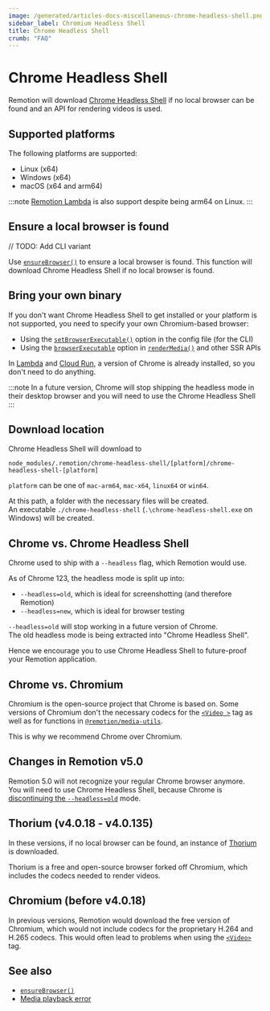 ```yaml
---
image: /generated/articles-docs-miscellaneous-chrome-headless-shell.png
sidebar_label: Chromium Headless Shell
title: Chrome Headless Shell
crumb: "FAQ"
---
```


# Chrome Headless Shell<AvailableFrom v="4.0.137"/>

Remotion will download [Chrome Headless Shell](https://developer.chrome.com/blog/chrome-headless-shell) if no local browser can be found and an API for rendering videos is used.

## Supported platforms

The following platforms are supported:

- Linux (x64)
- Windows (x64)
- macOS (x64 and arm64)

:::note
[Remotion Lambda](/docs/lambda) is also support despite being arm64 on Linux.
:::

## Ensure a local browser is found

// TODO: Add CLI variant

Use [`ensureBrowser()`](/docs/renderer/ensure-browser) to ensure a local browser is found. This function will download Chrome Headless Shell if no local browser is found.

## Bring your own binary

If you don't want Chrome Headless Shell to get installed or your platform is not supported, you need to specify your own Chromium-based browser:

- Using the [`setBrowserExecutable()`](/docs/config#setbrowserexecutable) option in the config file (for the CLI)
- Using the [`browserExecutable`](/docs/renderer/render-media) option in [`renderMedia()`](/docs/renderer/render-media) and other SSR APIs

In [Lambda](/docs/lambda) and [Cloud Run](/docs/cloudrun), a version of Chrome is already installed, so you don't need to do anything.

:::note
In a future version, Chrome will stop shipping the headless mode in their desktop browser and you will need to use the Chrome Headless Shell
:::

## Download location

Chrome Headless Shell will download to

```
node_modules/.remotion/chrome-headless-shell/[platform]/chrome-headless-shell-[platform]
```

`platform` can be one of `mac-arm64`, `mac-x64`, `linux64` or `win64`.

At this path, a folder with the necessary files will be created.  
An executable `./chrome-headless-shell` (`.\chrome-headless-shell.exe` on Windows) will be created.

## Chrome vs. Chrome Headless Shell

Chrome used to ship with a `--headless` flag, which Remotion would use.

As of Chrome 123, the headless mode is split up into:

- `--headless=old`, which is ideal for screenshotting (and therefore Remotion)
- `--headless=new`, which is ideal for browser testing

`--headless=old` will stop working in a future version of Chrome.  
The old headless mode is being extracted into "Chrome Headless Shell".

Hence we encourage you to use Chrome Headless Shell to future-proof your Remotion application.

## Chrome vs. Chromium

Chromium is the open-source project that Chrome is based on. Some versions of Chromium don't the necessary codecs for the [`<Video >`](/docs/video) tag as well as for functions in [`@remotion/media-utils`](/docs/media-utils).

This is why we recommend Chrome over Chromium.

## Changes in Remotion v5.0

Remotion 5.0 will not recognize your regular Chrome browser anymore.  
You will need to use Chrome Headless Shell, because Chrome is [discontinuing the `--headless=old`](#chrome-vs-chrome-headless-shell) mode.

## Thorium (v4.0.18 - v4.0.135)

In these versions, if no local browser can be found, an instance of [Thorium](https://thorium.rocks/) is downloaded.

Thorium is a free and open-source browser forked off Chromium, which includes the codecs needed to render videos.

## Chromium (before v4.0.18)

In previous versions, Remotion would download the free version of Chromium, which would not include codecs for the proprietary H.264 and H.265 codecs.
This would often lead to problems when using the [`<Video>`](/docs/video) tag.

## See also

- [`ensureBrowser()`](/docs/renderer/ensure-browser)
- [Media playback error](/docs/media-playback-error)

